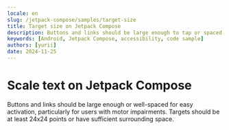 ```yaml
---
locale: en
slug: /jetpack-compose/samples/target-size
title: Target size on Jetpack Compose
description: Buttons and links should be large enough to tap or spaced so they are not accidentally activated.
keywords: [Android, Jetpack Compose, accessibility, code sample]
authors: [yurii]
date: 2024-11-25
---
```


# Scale text on Jetpack Compose

Buttons and links should be large enough or well-spaced for easy activation, particularly for users with motor impairments. Targets should be at least 24x24 points or have sufficient surrounding space.

<CodeSample id="target-size" platform="jetpack-compose" locale="en"/>
